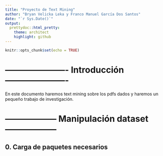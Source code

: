 ```yaml
---
title: "Proyecto de Text Mining"
author: "Bryan Velicka Leka y Franco Manuel García Dos Santos"
date: "`r Sys.Date()`"
output:
  prettydoc::html_pretty:
    theme: architect
    highlight: github
---
```


```r
knitr::opts_chunk$set(echo = TRUE)
```

# ---------------------- Introducción ---------------------- #

En este documento haremos text mining sobre los pdfs dados y haremos un pequeño
trabajo de investigación.


# ------------------ Manipulación dataset ------------------ #

## 0. Carga de paquetes necesarios
```r


```

